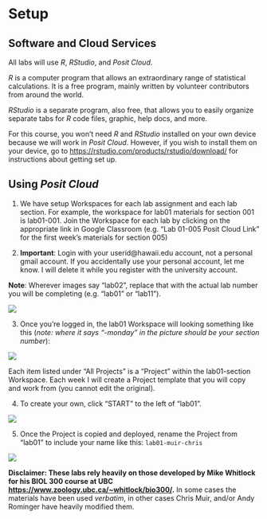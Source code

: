 # Setup {.unnumbered}

## Software and Cloud Services

All labs will use *R*, *RStudio*, and *Posit Cloud*.

*R* is a computer program that allows an extraordinary range of statistical calculations. It is a free program, mainly written by volunteer contributors from around the world.

*RStudio* is a separate program, also free, that allows you to easily organize separate tabs for *R* code files, graphic, help docs, and more.

For this course, you won't need *R* and *RStudio* installed on your own device because we will work in *Posit Cloud*. However, if you wish to install them on your device, go to <https://rstudio.com/products/rstudio/download/> for instructions about getting set up.

## Using *Posit Cloud*

1. We have setup Workspaces for each lab assignment and each lab section.  For example, the workspace for lab01 materials for section 001 is lab01-001. Join the Workspace for each lab by clicking on the appropriate link in Google Classroom (e.g. "Lab 01-005 Posit Cloud Link" for the first week's materials for section 005)

2. **Important**: Login with your userid@hawaii.edu account, not a personal gmail account. If you accidentally use your personal account, let me know. I will delete it while you register with the university account.

**Note**: Wherever images say "lab02", replace that with the actual lab number you will be completing (e.g. "lab01" or "lab11").

![](images/rstudio-cloud-11.png)

3. Once you're logged in, the lab01 Workspace will looking something like this (*note: where it says "-monday" in the picture should be your section number*):

![](images/rstudio-cloud-08.png)

Each item listed under "All Projects" is a "Project" within the lab01-section Workspace. Each week I will create a Project template that you will copy and work from (you cannot edit the original). 

4. To create your own, click "START" to the left of "lab01".

![](images/rstudio-cloud-10.png)

5. Once the Project is copied and deployed, rename the Project from "lab01" to include your name like this: `lab01-muir-chris`

![](images/rstudio-cloud-09.png)

**Disclaimer: These labs rely heavily on those developed by Mike Whitlock for his BIOL 300 course at UBC <https://www.zoology.ubc.ca/~whitlock/bio300/>.** In some cases the materials have been used *verbatim*, in other cases Chris Muir, and/or Andy Rominger have heavily modified them.
